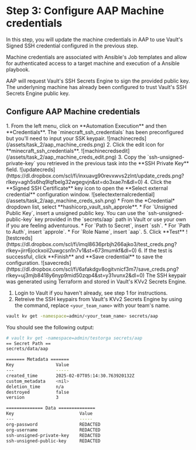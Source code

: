 # Step 3: Configure AAP Machine credentials

In this step, you will update the machine credentials in AAP to use Vault's Signed SSH credential configured in the previous step.

Machine credentials are associated with Ansible's Job templates and allow for authenticated access to a target machine and execution of a Ansible playbook.

AAP will request Vault's SSH Secrets Engine to sign the provided public key. The underlyning machine has already been configured to trust Vault's SSH Secrets Engine public key.

## Configure AAP Machine credentials
<Task id="configure_aap_machine_creds">
1. From the left menu, click on **Automation Execution** and then **Credentials**. The `minecraft_ssh_credentials` has been preconfigured but you'll need to input your SSK keypair.
![machinecreds](/assets/task_2/aap_machine_creds.png)
2. Click the edit icon for **minecraft_ssh_credentials**.
![machinecredsedit](/assets/task_2/aap_machine_creds_edit.png)
3. Copy the `ssh-unsigned-private-key` you retrieved in the previous task into the **SSH Private Key** field.
![updatecreds](https://dl.dropbox.com/scl/fi/inxuavg90revxwvs2zlnt/update_creds.png?rlkey=agh5s6hq9lqfbelg32wgegvjn&st=do3xae7n&dl=0)
4. Click the **Signed SSH Certificate** key icon to open the **Select external credential** configuration window.
    ![selectexternalcredential](/assets/task_2/aap_machine_creds_ssh.png)
    * From the *Credential* dropdown list, select **hashicorp_vault_ssh_approle**. 
    * For `Unsigned Public Key`, insert a unsigned public key. You can use the `ssh-unsigned-public-key` key provided in the `secrets/aap` path in Vault or use your own if you are feeling adventurous.
    * For `Path to Secret`, insert `ssh`.
    * For `Path to Auth`, insert `approle`.
    * For `Role Name`, insert `aap`.
5. Click **Test**
![testcreds](https://dl.dropbox.com/scl/fi/imql8636prbjh266ajko3/test_creds.png?rlkey=jirr6jockxoil2uwgcsn1n7v1&st=673mumkf&dl=0)
6. If the test is successful, click **Finish** and **Save credential** to save the configuration.
![savecreds](https://dl.dropbox.com/scl/fi/6afakdgv8ogitvnicf3m7/save_creds.png?rlkey=uj3mjb8418y6nyp9mid50zqp4&st=y31vunx2&dl=0)
</Task>

<Solution title="Solution: Retrieving SSH keypair from Vault">
The SSH keypair was generated using Terraform and stored in Vault's KVv2 Secrets Engine.

1. Login to Vault if you haven't already, see step 1 for instructions.
2. Retreive the SSH keypairs from Vault's KVv2 Secrets Engine by using the command, replace `<your_team_name>` with your team's name.
```bash
vault kv get -namespace=admin/<your_team_name> secrets/aap
```
You should see the following output:
```bash
# vault kv get -namespace=admin/testorga secrets/aap
== Secret Path ==
secrets/data/aap

======= Metadata =======
Key                Value
---                -----
created_time       2025-02-07T05:14:30.763920132Z
custom_metadata    <nil>
deletion_time      n/a
destroyed          false
version            3

============== Data ==============
Key                         Value
---                         -----
org-password                REDACTED
org-username                REDACTED
ssh-unsigned-private-key    REDACTED
ssh-unsigned-public-key     REDACTED
```
</Solution>